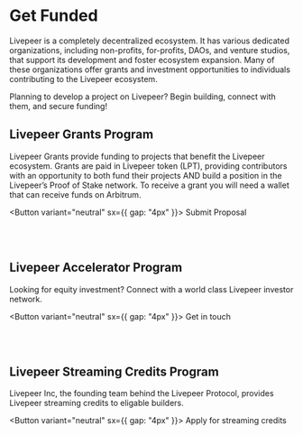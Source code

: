 # Get Funded

Livepeer is a completely decentralized ecosystem. It has various dedicated
organizations, including non-profits, for-profits, DAOs, and venture studios,
that support its development and foster ecosystem expansion. Many of these
organizations offer grants and investment opportunities to individuals
contributing to the Livepeer ecosystem.

Planning to develop a project on Livepeer? Begin building, connect with them,
and secure funding!

## Livepeer Grants Program

Livepeer Grants provide funding to projects that benefit the Livepeer ecosystem.
Grants are paid in Livepeer token (LPT), providing contributors with an
opportunity to both fund their projects AND build a position in the Livepeer’s
Proof of Stake network. To receive a grant you will need a wallet that can
receive funds on Arbitrum.

<Button variant="neutral" sx={{ gap: "4px" }}>
  Submit Proposal
  <FiArrowUpRight />
</Button>

<br />
<br />

## Livepeer Accelerator Program

Looking for equity investment? Connect with a world class Livepeer investor
network.

<Button variant="neutral" sx={{ gap: "4px" }}>
  Get in touch <FiArrowUpRight />
</Button>

<br />
<br />

## Livepeer Streaming Credits Program

Livepeer Inc, the founding team behind the Livepeer Protocol, provides Livepeer
streaming credits to eligable builders.

<Button variant="neutral" sx={{ gap: "4px" }}>
  Apply for streaming credits <FiArrowUpRight />
</Button>
